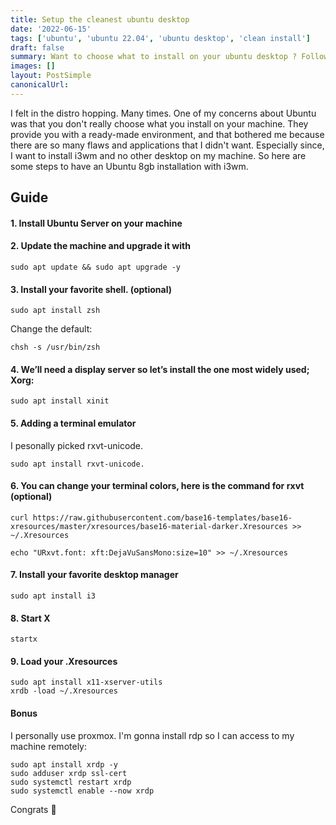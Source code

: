 ```yaml
---
title: Setup the cleanest ubuntu desktop
date: '2022-06-15'
tags: ['ubuntu', 'ubuntu 22.04', 'ubuntu desktop', 'clean install']
draft: false
summary: Want to choose what to install on your ubuntu desktop ? Follow this guide
images: []
layout: PostSimple
canonicalUrl:
---
```


I felt in the distro hopping. Many times. One of my concerns about Ubuntu was that you don't really choose what you install on your machine. They provide you with a ready-made environment, and that bothered me because there are so many flaws and applications that I didn't want. Especially since, I want to install i3wm and no other desktop on my machine. So here are some steps to have an Ubuntu 8gb installation with i3wm.

## Guide

#### 1. Install Ubuntu Server on your machine

#### 2. Update the machine and upgrade it with

```
sudo apt update && sudo apt upgrade -y
```

#### 3. Install your favorite shell. (optional)

```
sudo apt install zsh
```

Change the default:

```
chsh -s /usr/bin/zsh
```

#### 4. We’ll need a display server so let’s install the one most widely used; Xorg:

```
sudo apt install xinit
```

#### 5. Adding a terminal emulator

I pesonally picked rxvt-unicode.

```
sudo apt install rxvt-unicode.
```

#### 6. You can change your terminal colors, here is the command for rxvt (optional)

```
curl https://raw.githubusercontent.com/base16-templates/base16-xresources/master/xresources/base16-material-darker.Xresources >> ~/.Xresources

echo "URxvt.font: xft:DejaVuSansMono:size=10" >> ~/.Xresources
```

#### 7. Install your favorite desktop manager

```
sudo apt install i3
```

#### 8. Start X

```
startx
```

#### 9. Load your .Xresources

```
sudo apt install x11-xserver-utils
xrdb -load ~/.Xresources
```

#### Bonus

I personally use proxmox. I'm gonna install rdp so I can access to my machine remotely:

```
sudo apt install xrdp -y
sudo adduser xrdp ssl-cert
sudo systemctl restart xrdp
sudo systemctl enable --now xrdp
```

Congrats 🎉
